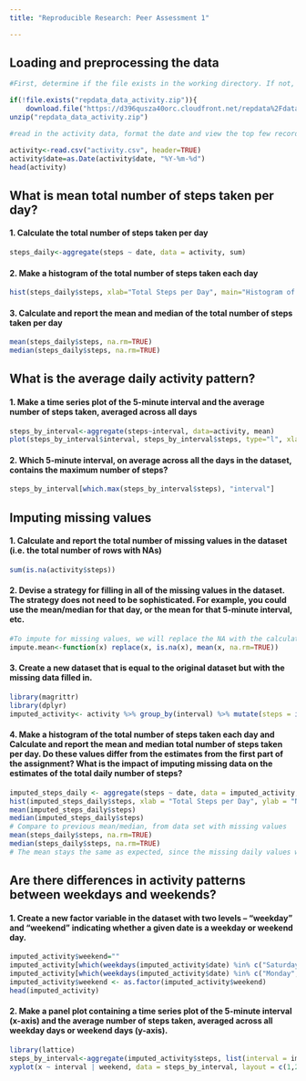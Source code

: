 ```yaml
---
title: "Reproducible Research: Peer Assessment 1"

---
```



## Loading and preprocessing the data
```r
#First, determine if the file exists in the working directory. If not, download the file. Then unzip.

if(!file.exists("repdata_data_activity.zip")){
    download.file("https://d396qusza40orc.cloudfront.net/repdata%2Fdata%2Factivity.zip","repdata_data_activity.zip")}
unzip("repdata_data_activity.zip")
```

```r
#read in the activity data, format the date and view the top few records

activity<-read.csv("activity.csv", header=TRUE)
activity$date=as.Date(activity$date, "%Y-%m-%d")
head(activity)
```

## What is mean total number of steps taken per day?

#### 1. Calculate the total number of steps taken per day
```r
steps_daily<-aggregate(steps ~ date, data = activity, sum)
```

#### 2. Make a histogram of the total number of steps taken each day
```r
hist(steps_daily$steps, xlab="Total Steps per Day", main="Histogram of Steps per Day")
```

#### 3. Calculate and report the mean and median of the total number of steps taken per day
```r
mean(steps_daily$steps, na.rm=TRUE)
median(steps_daily$steps, na.rm=TRUE)
```

## What is the average daily activity pattern?

#### 1. Make a time series plot of the 5-minute interval and the average number of steps taken, averaged across all days
```r
steps_by_interval<-aggregate(steps~interval, data=activity, mean)
plot(steps_by_interval$interval, steps_by_interval$steps, type="l", xlab="Five-minute Interval", ylab="Average steps per Interval", main="Daily Average Steps by 5-minute Interval")
```

#### 2. Which 5-minute interval, on average across all the days in the dataset, contains the maximum number of steps?
```r
steps_by_interval[which.max(steps_by_interval$steps), "interval"]
```

## Imputing missing values

#### 1. Calculate and report the total number of missing values in the dataset (i.e. the total number of rows with NAs)
```r
sum(is.na(activity$steps))
```

#### 2. Devise a strategy for filling in all of the missing values in the dataset. The strategy does not need to be sophisticated. For example, you could use the mean/median for that day, or the mean for that 5-minute interval, etc.
```r
#To impute for missing values, we will replace the NA with the calculated mean for that particular 5-minute interval
impute.mean<-function(x) replace(x, is.na(x), mean(x, na.rm=TRUE))
```

#### 3. Create a new dataset that is equal to the original dataset but with the missing data filled in.
```r
library(magrittr)
library(dplyr)
imputed_activity<- activity %>% group_by(interval) %>% mutate(steps = impute.mean(steps))
```

#### 4. Make a histogram of the total number of steps taken each day and Calculate and report the mean and median total number of steps taken per day. Do these values differ from the estimates from the first part of the assignment? What is the impact of imputing missing data on the estimates of the total daily number of steps?
```r
imputed_steps_daily <- aggregate(steps ~ date, data = imputed_activity, sum)
hist(imputed_steps_daily$steps, xlab = "Total Steps per Day", ylab = "Number of Days", main = "Steps per Day with imputed data")
mean(imputed_steps_daily$steps)
median(imputed_steps_daily$steps)
# Compare to previous mean/median, from data set with missing values
mean(steps_daily$steps, na.rm=TRUE)
median(steps_daily$steps, na.rm=TRUE)
# The mean stays the same as expected, since the missing daily values were replaced with the mean. The median drew closer to the mean, as the missing values were replaced with the mean.
```

## Are there differences in activity patterns between weekdays and weekends?
#### 1. Create a new factor variable in the dataset with two levels – “weekday” and “weekend” indicating whether a given date is a weekday or weekend day.
```r
imputed_activity$weekend=""
imputed_activity[which(weekdays(imputed_activity$date) %in% c("Saturday","Sunday")), "weekend"]<-"weekend"
imputed_activity[which(weekdays(imputed_activity$date) %in% c("Monday","Tuesday","Wednesday","Thursday","Friday")), "weekend"]<-"weekday"
imputed_activity$weekend <- as.factor(imputed_activity$weekend)
head(imputed_activity)
```


#### 2. Make a panel plot containing a time series plot of the 5-minute interval (x-axis) and the average number of steps taken, averaged across all weekday days or weekend days (y-axis). 
```r
library(lattice)
steps_by_interval<-aggregate(imputed_activity$steps, list(interval = imputed_activity$interval, weekend = imputed_activity$weekend), mean)
xyplot(x ~ interval | weekend, data = steps_by_interval, layout = c(1,2), type = "l", ylab = "Number of steps")
```
